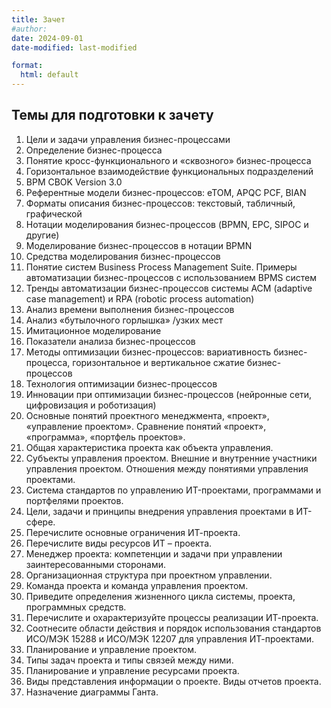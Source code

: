```yaml
---
title: Зачет
#author:
date: 2024-09-01
date-modified: last-modified

format:
  html: default
---
```



## Темы для подготовки к зачету

1. Цели и задачи управления бизнес-процессами
2. Определение бизнес-процесса
3. Понятие кросс-функционального и &laquo;сквозного&raquo; бизнес-процесса
4. Горизонтальное взаимодействие функциональных подразделений
5. BPM CBOK Version 3.0
6. Референтные модели бизнес-процессов: eTOM, APQC PCF, BIAN
7. Форматы описания бизнес-процессов: текстовый, табличный, графической
8. Нотации моделирования бизнес-процессов (BPMN, EPC, SIPOC и другие)
9. Моделирование бизнес-процессов в нотации BPMN
10. Средства моделирования бизнес-процессов
11. Понятие систем Business Process Management Suite. Примеры автоматизации бизнес-процессов с использованием BPMS систем
12. Тренды автоматизации бизнес-процессов системы ACM (adaptive case management) и RPA (robotic process automation)
13. Анализ времени выполнения бизнес-процессов
14. Анализ &laquo;бутылочного горлышка&raquo; /узких мест
15. Имитационное моделирование
16. Показатели анализа бизнес-процессов
17. Методы оптимизации бизнес-процессов: вариативность бизнес-процесса, горизонтальное и вертикальное сжатие бизнес-процессов
18. Технология оптимизации бизнес-процессов
19. Инновации при оптимизации бизнес-процессов (нейронные сети, цифровизация и роботизация)
20. Основные понятий проектного менеджмента, &laquo;проект&raquo;, &laquo;управление проектом&raquo;. Сравнение понятий &laquo;проект&raquo;, &laquo;программа&raquo;, &laquo;портфель проектов&raquo;.
21. Общая характеристика проекта как объекта управления.
22. Субъекты управления проектом. Внешние и внутренние участники управления проектом. Отношения между понятиями управления проектами.
23. Система стандартов по управлению ИT-проектами, программами и портфелями проектов.
24. Цели, задачи и принципы внедрения управления проектами в ИT-cфере.
25. Перечислите основные ограничения ИТ-проекта.
26. Перечислите виды ресурсов ИТ – проекта.
27. Менеджер проекта: компетенции и задачи при управлении заинтересованными сторонами.
28. Организационная структура при проектном управлении.
29. Команда проекта и команда управления проектом.
30. Приведите определения жизненного цикла системы, проекта, программных средств.
31. Перечислите и охарактеризуйте процессы реализации ИТ-проекта.
32. Соотнесите области действия и порядок использования стандартов ИСО/МЭК 15288 и ИСО/МЭК 12207 для управления ИТ-проектами.
33. Планирование и управление проектом.
34. Типы задач проекта и типы связей между ними.
35. Планирование и управление ресурсами проекта.
36. Виды представления информации о проекте. Виды отчетов проекта.
37. Назначение диаграммы Ганта.
